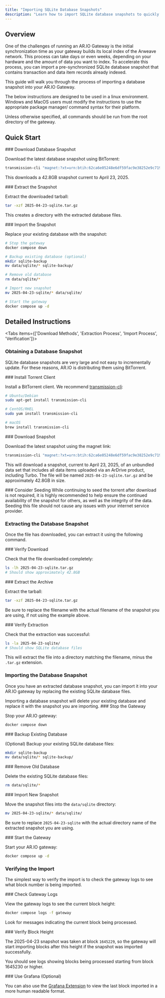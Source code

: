 ```yaml
---
title: "Importing SQLite Database Snapshots"
description: "Learn how to import SQLite database snapshots to quickly bootstrap your AR.IO Gateway and reduce synchronization time."
---
```


## Overview

One of the challenges of running an AR.IO Gateway is the initial synchronization time as your gateway builds its local index of the Arweave network. This process can take days or even weeks, depending on your hardware and the amount of data you want to index. To accelerate this process, you can import a pre-synchronized SQLite database snapshot that contains transaction and data item records already indexed.

This guide will walk you through the process of importing a database snapshot into your AR.IO Gateway.

<Callout type="info" title="Note">
The below instructions are designed to be used in a linux environment. Windows and MacOS users must modify the instructions to use the appropriate package manager/ command syntax for their platform.

Unless otherwise specified, all commands should be run from the root directory of the gateway.

</Callout>

## Quick Start

<Steps>
<Step>
### Download Database Snapshot

Download the latest database snapshot using BitTorrent:

```bash
transmission-cli "magnet:?xt=urn:btih:62ca6e05248e6df59fac9e38252e9c71951294ed&dn=2025-04-23-sqlite.tar.gz&tr=udp%3A%2F%2Ftracker.opentrackr.org%3A1337%2Fannounce&tr=http%3A%2F%2Ftracker.opentrackr.org%3A1337%2Fannounce&tr=udp%3A%2F%2Fopen.demonii.com%3A1337%2Fannounce&tr=udp%3A%2F%2Ftracker.torrent.eu.org%3A451%2Fannounce&tr=udp%3A%2F%2Fp4p.arenabg.com%3A1337%2Fannounce&tr=https%3A%2F%2Ftracker.bt4g.com%3A443%2Fannounce"
```

This downloads a 42.8GB snapshot current to April 23, 2025.

</Step>

<Step>
### Extract the Snapshot

Extract the downloaded tarball:

```bash
tar -xzf 2025-04-23-sqlite.tar.gz
```

This creates a directory with the extracted database files.

</Step>

<Step>
### Import the Snapshot

Replace your existing database with the snapshot:

```bash
# Stop the gateway
docker compose down

# Backup existing database (optional)
mkdir sqlite-backup
mv data/sqlite/* sqlite-backup/

# Remove old database
rm data/sqlite/*

# Import new snapshot
mv 2025-04-23-sqlite/* data/sqlite/

# Start the gateway
docker compose up -d
```

</Step>
</Steps>

## Detailed Instructions

<Tabs items={['Download Methods', 'Extraction Process', 'Import Process', 'Verification']}>
<Tab value="Download Methods">

### Obtaining a Database Snapshot

SQLite database snapshots are very large and not easy to incrementally update. For these reasons, AR.IO is distributing them using BitTorrent.

<Steps>
<Step>
### Install Torrent Client

Install a BitTorrent client. We recommend [transmission-cli](https://github.com/transmission/transmission):

```bash
# Ubuntu/Debian
sudo apt-get install transmission-cli

# CentOS/RHEL
sudo yum install transmission-cli

# macOS
brew install transmission-cli
```

</Step>

<Step>
### Download Snapshot

Download the latest snapshot using the magnet link:

```bash
transmission-cli "magnet:?xt=urn:btih:62ca6e05248e6df59fac9e38252e9c71951294ed&dn=2025-04-23-sqlite.tar.gz&tr=udp%3A%2F%2Ftracker.opentrackr.org%3A1337%2Fannounce&tr=http%3A%2F%2Ftracker.opentrackr.org%3A1337%2Fannounce&tr=udp%3A%2F%2Fopen.demonii.com%3A1337%2Fannounce&tr=udp%3A%2F%2Ftracker.torrent.eu.org%3A451%2Fannounce&tr=udp%3A%2F%2Fp4p.arenabg.com%3A1337%2Fannounce&tr=https%3A%2F%2Ftracker.bt4g.com%3A443%2Fannounce"
```

This will download a snapshot, current to April 23, 2025, of an unbundled data set that includes all data items uploaded via an ArDrive product, including Turbo. The file will be named `2025-04-23-sqlite.tar.gz` and be approximately 42.8GB in size.

</Step>

<Step>
### Consider Seeding

<Callout type="info" title="Seeding Recommendation">
  While continuing to seed the torrent after download is not required, it is
  highly recommended to help ensure the continued availability of the snapshot
  for others, as well as the integrity of the data. Seeding this file should not
  cause any issues with your internet service provider.
</Callout>

</Step>
</Steps>

</Tab>

<Tab value="Extraction Process">

### Extracting the Database Snapshot

Once the file has downloaded, you can extract it using the following command.

<Steps>
<Step>
### Verify Download

Check that the file downloaded completely:

```bash
ls -lh 2025-04-23-sqlite.tar.gz
# Should show approximately 42.8GB
```

</Step>

<Step>
### Extract the Archive

Extract the tarball:

```bash
tar -xzf 2025-04-23-sqlite.tar.gz
```

Be sure to replace the filename with the actual filename of the snapshot you are using, if not using the example above.

</Step>

<Step>
### Verify Extraction

Check that the extraction was successful:

```bash
ls -la 2025-04-23-sqlite/
# Should show SQLite database files
```

This will extract the file into a directory matching the filename, minus the `.tar.gz` extension.

</Step>
</Steps>

</Tab>

<Tab value="Import Process">

### Importing the Database Snapshot

Once you have an extracted database snapshot, you can import it into your AR.IO gateway by replacing the existing SQLite database files.

<Callout type="warning" title="IMPORTANT">
  Importing a database snapshot will delete your existing database and replace
  it with the snapshot you are importing.
</Callout>

<Steps>
<Step>
### Stop the Gateway

Stop your AR.IO gateway:

```bash
docker compose down
```

</Step>

<Step>
### Backup Existing Database

(Optional) Backup your existing SQLite database files:

```bash
mkdir sqlite-backup
mv data/sqlite/* sqlite-backup/
```

</Step>

<Step>
### Remove Old Database

Delete the existing SQLite database files:

```bash
rm data/sqlite/*
```

</Step>

<Step>
### Import New Snapshot

Move the snapshot files into the `data/sqlite` directory:

```bash
mv 2025-04-23-sqlite/* data/sqlite/
```

Be sure to replace `2025-04-23-sqlite` with the actual directory name of the extracted snapshot you are using.

</Step>

<Step>
### Start the Gateway

Start your AR.IO gateway:

```bash
docker compose up -d
```

</Step>
</Steps>

</Tab>

<Tab value="Verification">

### Verifying the Import

The simplest way to verify the import is to check the gateway logs to see what block number is being imported.

<Steps>
<Step>
### Check Gateway Logs

View the gateway logs to see the current block height:

```bash
docker compose logs -f gateway
```

Look for messages indicating the current block being processed.

</Step>

<Step>
### Verify Block Height

The 2025-04-23 snapshot was taken at block `1645229`, so the gateway will start importing blocks after this height if the snapshot was imported successfully.

You should see logs showing blocks being processed starting from block 1645230 or higher.

</Step>

<Step>
### Use Grafana (Optional)

You can also use the [Grafana Extension](/build/run-a-gateway/operators/monitoring-with-grafana) to view the last block imported in a more human readable format.

</Step>
</Steps>

</Tab>
</Tabs>
